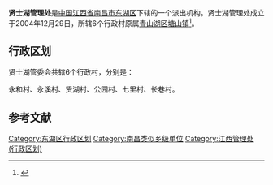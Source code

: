 {{中国乡级行政区
| 行政区全称 = 贤士湖管理处
| 景观照片文件名 =
| 景观照片描述 =
| 汉语拼音 =
| 通用拼音 =
| 注音符號 =
| 其它标音类型1 =
| 其它标音1 =
| 其它标音类型2 =
| 其它标音2 =
| 其它语言类型1 =
| 其它语言地名1 =
| 其它语言类型2 =
| 其它语言地名2 =
| 上级行政区 = [[江西省|江西省]][[南昌市|南昌市]][[东湖区|东湖区]]
| 行政区类别 = 派出机构
| 行政区划代码 =
| 地理坐标 =
| 总面积 =2.18平方公里
| 户籍人口 =2.2万人
| 户籍人口年份 =
| 常住人口 =
| 常住人口年份 =
| 人口密度 =
| 行政区划 =
| 官方网站 =
| 政府驻地 =二七北路600号
| 邮政编码 =
| 毗邻行政区 =
| 位置图文件名 =
| 位置图描述 =
}}
'''贤士湖管理处'''是[[中华人民共和国|中国]][[江西省|江西省]][[南昌市|南昌市]][[东湖区|东湖区]]下辖的一个派出机构。贤士湖管理处成立于2004年12月29日，所辖6个行政村原属[[青山湖区|青山湖区]][[塘山镇|塘山镇]]<ref>{{cite web |url=http://xxgk.nc.gov.cn/dhq/bmgkxx/lfsl/gkxx/bjzfbmjs/200804/t20080421_1375.htm |title=东湖区政府信息公开 |first= |last=贤士湖管理处 |work=xxgk.nc.gov.cn |year=2012年  |accessdate=2012-03-22 }}{{Dead link|date=2019年5月 |bot=InternetArchiveBot |fix-attempted=yes }}</ref>。

== 行政区划 ==

贤士湖管委会共辖6个行政村，分别是：

永和村、永溪村、贤湖村、公园村、七里村、长巷村。

== 参考文献 ==
<references/>

{{东湖区行政区划}}
{{江西行政区划小作品}}

[[Category:东湖区行政区划|Category:东湖区行政区划]]
[[Category:南昌类似乡级单位|Category:南昌类似乡级单位]]
[[Category:江西管理处_(行政区划)|Category:江西管理处 (行政区划)]]
